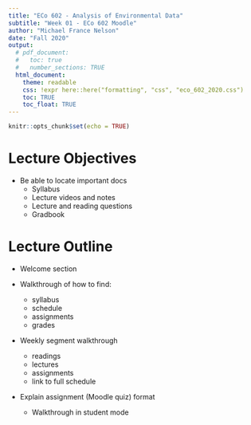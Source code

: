 ```yaml
---
title: "ECo 602 - Analysis of Environmental Data"
subtitle: "Week 01 - ECo 602 Moodle"
author: "Michael France Nelson"
date: "Fall 2020"
output:
  # pdf_document:
  #   toc: true
  #   number_sections: TRUE
  html_document:
    theme: readable
    css: !expr here::here("formatting", "css", "eco_602_2020.css")
    toc: TRUE
    toc_float: TRUE
---
```


```r
knitr::opts_chunk$set(echo = TRUE)
```


# Lecture Objectives

- Be able to locate important docs
  - Syllabus
  - Lecture videos and notes
  - Lecture and reading questions
  - Gradbook

# Lecture Outline

- Welcome section

- Walkthrough of how to find:
  - syllabus
  - schedule
  - assignments
  - grades
  
- Weekly segment walkthrough
  - readings
  - lectures
  - assignments
  - link to full schedule

- Explain assignment (Moodle quiz) format
  - Walkthrough in student mode

  



<!-- 

# Script 



-->





